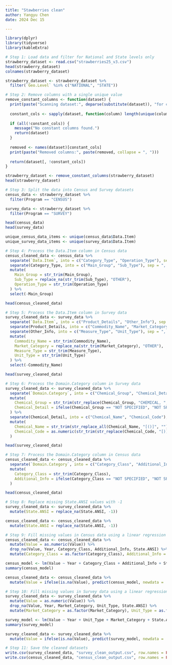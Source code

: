 ```yaml
---
title: "Stawberries clean"
author: Yangyu Chen
date: 2024 Dec 15

---
```

```r
library(dplyr)
library(tidyverse)
library(kableExtra)

# Step 1: Load data and filter for National and State levels only
strawberry_dataset <- read.csv("strawberries25_v3.csv")
head(strawberry_dataset)
colnames(strawberry_dataset)

strawberry_dataset <- strawberry_dataset %>%
  filter(`Geo.Level` %in% c("NATIONAL", "STATE"))

# Step 2: Remove columns with a single unique value
remove_constant_columns <- function(dataset) {
  print(paste("Scanning dataset:", deparse(substitute(dataset)), "for constant columns."))
  
  constant_cols <- sapply(dataset, function(column) length(unique(column)) == 1)
  
  if (all(!constant_cols)) {
    message("No constant columns found.")
    return(dataset)
  }
  
  removed <- names(dataset)[constant_cols]
  print(paste("Removed columns:", paste(removed, collapse = ", ")))
  
  return(dataset[, !constant_cols])
}

strawberry_dataset <- remove_constant_columns(strawberry_dataset)
head(strawberry_dataset)

# Step 3: Split the data into Census and Survey datasets
census_data <- strawberry_dataset %>%
  filter(Program == "CENSUS")

survey_data <- strawberry_dataset %>%
  filter(Program == "SURVEY")

head(census_data)
head(survey_data)

unique_census_data_items <- unique(census_data$Data.Item)
unique_survey_data_items <- unique(survey_data$Data.Item)

# Step 4: Process the Data.Item column in Census data
census_cleaned_data <- census_data %>%
  separate(`Data.Item`, into = c("Category_Type", "Operation_Type"), sep = " - ", extra = "merge", fill = "right") %>%
  separate(Category_Type, into = c("Main_Group", "Sub_Type"), sep = ", ", extra = "merge", fill = "right") %>%
  mutate(
    Main_Group = str_trim(Main_Group),
    Sub_Type = replace_na(str_trim(Sub_Type), "OTHER"),
    Operation_Type = str_trim(Operation_Type)
  ) %>%
  select(-Main_Group)

head(census_cleaned_data)

# Step 5: Process the Data.Item column in Survey data
survey_cleaned_data <- survey_data %>%
  separate(`Data.Item`, into = c("Product_Details", "Other_Info"), sep = " - ", extra = "merge", fill = "right") %>%
  separate(Product_Details, into = c("Commodity_Name", "Market_Category"), sep = ", ", extra = "merge", fill = "right") %>%
  separate(Other_Info, into = c("Measure_Type", "Unit_Type"), sep = ", MEASURED IN ", extra = "merge", fill = "right") %>%
  mutate(
    Commodity_Name = str_trim(Commodity_Name),
    Market_Category = replace_na(str_trim(Market_Category), "OTHER"),
    Measure_Type = str_trim(Measure_Type),
    Unit_Type = str_trim(Unit_Type)
  ) %>%
  select(-Commodity_Name)

head(survey_cleaned_data)

# Step 6: Process the Domain.Category column in Survey data
survey_cleaned_data <- survey_cleaned_data %>%
  separate(`Domain.Category`, into = c("Chemical_Group", "Chemical_Detail"), sep = ": ", extra = "merge", fill = "right") %>%
  mutate(
    Chemical_Group = str_trim(str_replace(Chemical_Group, "CHEMICAL, ", "")),
    Chemical_Detail = ifelse(Chemical_Group == "NOT SPECIFIED", "NOT SPECIFIED", Chemical_Detail)
  ) %>%
  separate(Chemical_Detail, into = c("Chemical_Name", "Chemical_Code"), sep = " = ", extra = "merge", fill = "right") %>%
  mutate(
    Chemical_Name = str_trim(str_replace_all(Chemical_Name, "[()]", "")),
    Chemical_Code = as.numeric(str_trim(str_replace(Chemical_Code, "[)]$", "")))
  )

head(survey_cleaned_data)

# Step 7: Process the Domain.Category column in Census data
census_cleaned_data <- census_cleaned_data %>%
  separate(`Domain.Category`, into = c("Category_Class", "Additional_Info"), sep = ": ", extra = "merge", fill = "right") %>%
  mutate(
    Category_Class = str_trim(Category_Class),
    Additional_Info = ifelse(Category_Class == "NOT SPECIFIED", "NOT SPECIFIED", str_trim(str_replace_all(Additional_Info, "[()]", "")))
  )

head(census_cleaned_data)

# Step 8: Replace missing State.ANSI values with -1
survey_cleaned_data <- survey_cleaned_data %>%
  mutate(State.ANSI = replace_na(State.ANSI, -1))

census_cleaned_data <- census_cleaned_data %>%
  mutate(State.ANSI = replace_na(State.ANSI, -1))

# Step 9: Fill missing values in Census data using a linear regression model
census_cleaned_data <- census_cleaned_data %>%
  mutate(Value = as.numeric(Value)) %>%
  drop_na(Value, Year, Category_Class, Additional_Info, State.ANSI) %>%
  mutate(Category_Class = as.factor(Category_Class), Additional_Info = as.factor(Additional_Info))

census_model <- lm(Value ~ Year + Category_Class + Additional_Info + State.ANSI, data = census_cleaned_data)
summary(census_model)

census_cleaned_data <- census_cleaned_data %>%
  mutate(Value = ifelse(is.na(Value), predict(census_model, newdata = .), Value))

# Step 10: Fill missing values in Survey data using a linear regression model
survey_cleaned_data <- survey_cleaned_data %>%
  mutate(Value = as.numeric(Value)) %>%
  drop_na(Value, Year, Market_Category, Unit_Type, State.ANSI) %>%
  mutate(Market_Category = as.factor(Market_Category), Unit_Type = as.factor(Unit_Type))

survey_model <- lm(Value ~ Year + Unit_Type + Market_Category + State.ANSI, data = survey_cleaned_data)
summary(survey_model)

survey_cleaned_data <- survey_cleaned_data %>%
  mutate(Value = ifelse(is.na(Value), predict(survey_model, newdata = .), Value))

# Step 11: Save the cleaned datasets
write.csv(survey_cleaned_data, "survey_clean_output.csv", row.names = FALSE)
write.csv(census_cleaned_data, "census_clean_output.csv", row.names = FALSE)
```